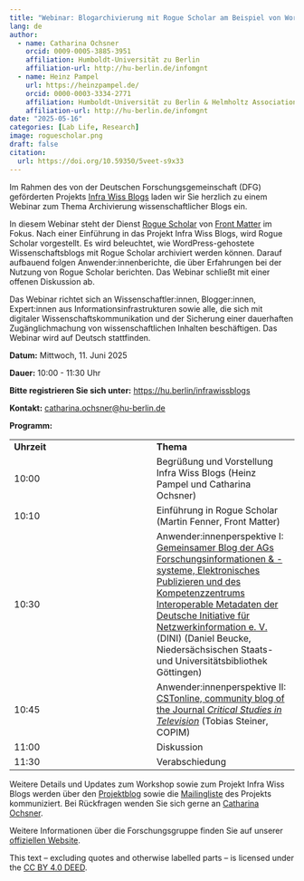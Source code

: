 ```yaml
---
title: "Webinar: Blogarchivierung mit Rogue Scholar am Beispiel von WordPress gehosteten Blogs"
lang: de
author:
  - name: Catharina Ochsner
    orcid: 0009-0005-3885-3951
    affiliation: Humboldt-Universität zu Berlin
    affiliation-url: http://hu-berlin.de/infomgnt
  - name: Heinz Pampel
    url: https://heinzpampel.de/
    orcid: 0000-0003-3334-2771
    affiliation: Humboldt-Universität zu Berlin & Helmholtz Association
    affiliation-url: http://hu-berlin.de/infomgnt
date: "2025-05-16"
categories: [Lab Life, Research]
image: roguescholar.png
draft: false
citation:
  url: https://doi.org/10.59350/5veet-s9x33
---
```


Im Rahmen des von der Deutschen Forschungsgemeinschaft (DFG) geförderten Projekts [Infra Wiss Blogs](https://infrawissblogs.org/) laden wir Sie herzlich zu einem Webinar zum Thema Archivierung wissenschaftlicher Blogs ein.

In diesem Webinar steht der Dienst [Rogue Scholar](https://preview.rogue-scholar.org/de) von [Front Matter](https://front-matter.io/) im Fokus. Nach einer Einführung in das Projekt Infra Wiss Blogs, wird Rogue Scholar vorgestellt. Es wird beleuchtet, wie WordPress-gehostete Wissenschaftsblogs mit Rogue Scholar archiviert werden können. Darauf aufbauend folgen Anwender:innenberichte, die über Erfahrungen bei der Nutzung von Rogue Scholar berichten. Das Webinar schließt mit einer offenen Diskussion ab.

Das Webinar richtet sich an Wissenschaftler:innen, Blogger:innen, Expert:innen aus Informationsinfrastrukturen sowie alle, die sich mit digitaler Wissenschaftskommunikation und der Sicherung einer dauerhaften Zugänglichmachung von wissenschaftlichen Inhalten beschäftigen. Das Webinar wird auf Deutsch stattfinden.

**Datum:** Mittwoch, 11. Juni 2025

**Dauer:** 10:00 - 11:30 Uhr

**Bitte registrieren Sie sich unter:** <https://hu.berlin/infrawissblogs>

**Kontakt:** [catharina.ochsner\@hu-berlin.de](mailto:catharina.ochsner@hu-berlin.de)

**Programm:**

|  |  |
|----|----|
| **Uhrzeit** | **Thema** |
| 10:00 | Begrüßung und Vorstellung Infra Wiss Blogs (Heinz Pampel und Catharina Ochsner) |
| 10:10 | Einführung in Rogue Scholar (Martin Fenner, Front Matter) |
| 10:30 | Anwender:innenperspektive I: [Gemeinsamer Blog der AGs Forschungsinformationen & -systeme, Elektronisches Publizieren und des Kompetenzzentrums Interoperable Metadaten der Deutsche Initiative für Netzwerkinformation e. V.](https://blog.dini.de/EPub_FIS/ueber-uns/) (DINI) (Daniel Beucke, Niedersächsischen Staats- und Universitätsbibliothek Göttingen) |
| 10:45 | Anwender:innenperspektive II: [CSTonline, community blog of the Journal *Critical Studies in Television*](https://cstonline.net/) (Tobias Steiner, COPIM) |
| 11:00 | Diskussion |
| 11:30 | Verabschiedung |

Weitere Details und Updates zum Workshop sowie zum Projekt Infra Wiss Blogs werden über den [Projektblog](https://infrawissblogs.org/) sowie die [Mailingliste](https://www.listserv.dfn.de/sympa/info/infra-wiss-blogs) des Projekts kommuniziert. Bei Rückfragen wenden Sie sich gerne an [Catharina Ochsner](mailto:catharina.ochsner@hu-berlin.de).

Weitere Informationen über die Forschungsgruppe finden Sie auf unserer [offiziellen Website](http://hu.berlin/infomgnt).

This text – excluding quotes and otherwise labelled parts – is licensed under the [CC BY 4.0 DEED](https://creativecommons.org/licenses/by/4.0/deed.de).

